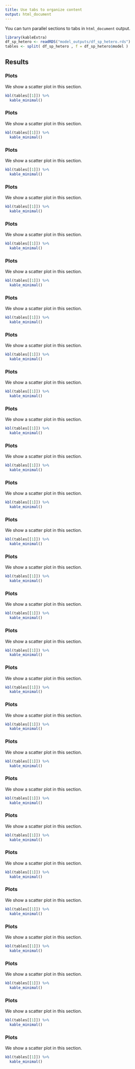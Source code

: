 ```yaml
---
title: Use tabs to organize content
output: html_document
---
```


You can turn parallel sections to tabs in `html_document` output.
```r
library(kableExtra)
df_sp_hetero <- readRDS("model_outputs/df_sp_hetero.rds")
tables <- split( df_sp_hetero , f = df_sp_hetero$model )
```


## Results {.tabset}

### Plots

We show a scatter plot in this section.

```r
kbl(tables[[1]]) %>%
  kable_minimal()
```

### Plots

We show a scatter plot in this section.

```r
kbl(tables[[1]]) %>%
  kable_minimal()
```

### Plots

We show a scatter plot in this section.

```r
kbl(tables[[1]]) %>%
  kable_minimal()
```
### Plots

We show a scatter plot in this section.

```r
kbl(tables[[1]]) %>%
  kable_minimal()
```
### Plots

We show a scatter plot in this section.

```r
kbl(tables[[1]]) %>%
  kable_minimal()
```
### Plots

We show a scatter plot in this section.

```r
kbl(tables[[1]]) %>%
  kable_minimal()
```
### Plots

We show a scatter plot in this section.

```r
kbl(tables[[1]]) %>%
  kable_minimal()
```
### Plots

We show a scatter plot in this section.

```r
kbl(tables[[1]]) %>%
  kable_minimal()
```
### Plots

We show a scatter plot in this section.

```r
kbl(tables[[1]]) %>%
  kable_minimal()
```
### Plots

We show a scatter plot in this section.

```r
kbl(tables[[1]]) %>%
  kable_minimal()
```
### Plots

We show a scatter plot in this section.

```r
kbl(tables[[1]]) %>%
  kable_minimal()
```
### Plots

We show a scatter plot in this section.

```r
kbl(tables[[1]]) %>%
  kable_minimal()
```
### Plots

We show a scatter plot in this section.

```r
kbl(tables[[1]]) %>%
  kable_minimal()
```
### Plots

We show a scatter plot in this section.

```r
kbl(tables[[1]]) %>%
  kable_minimal()
```
### Plots

We show a scatter plot in this section.

```r
kbl(tables[[1]]) %>%
  kable_minimal()
```
### Plots

We show a scatter plot in this section.

```r
kbl(tables[[1]]) %>%
  kable_minimal()
```
### Plots

We show a scatter plot in this section.

```r
kbl(tables[[1]]) %>%
  kable_minimal()
```
### Plots

We show a scatter plot in this section.

```r
kbl(tables[[1]]) %>%
  kable_minimal()
```
### Plots

We show a scatter plot in this section.

```r
kbl(tables[[1]]) %>%
  kable_minimal()
```
### Plots

We show a scatter plot in this section.

```r
kbl(tables[[1]]) %>%
  kable_minimal()
```
### Plots

We show a scatter plot in this section.

```r
kbl(tables[[1]]) %>%
  kable_minimal()
```
### Plots

We show a scatter plot in this section.

```r
kbl(tables[[1]]) %>%
  kable_minimal()
```
### Plots

We show a scatter plot in this section.

```r
kbl(tables[[1]]) %>%
  kable_minimal()
```
### Plots

We show a scatter plot in this section.

```r
kbl(tables[[1]]) %>%
  kable_minimal()
```
### Plots

We show a scatter plot in this section.

```r
kbl(tables[[1]]) %>%
  kable_minimal()
```
### Plots

We show a scatter plot in this section.

```r
kbl(tables[[1]]) %>%
  kable_minimal()
```
### Plots

We show a scatter plot in this section.

```r
kbl(tables[[1]]) %>%
  kable_minimal()
```
